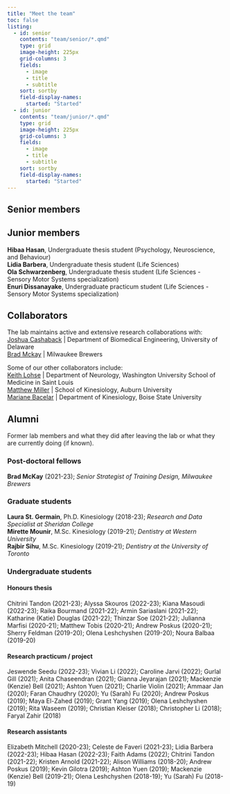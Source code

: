 ```yaml
---
title: "Meet the team"
toc: false
listing:
  - id: senior
    contents: "team/senior/*.qmd"
    type: grid
    image-height: 225px
    grid-columns: 3
    fields: 
      - image
      - title
      - subtitle
    sort: sortby
    field-display-names: 
      started: "Started"
  - id: junior
    contents: "team/junior/*.qmd"
    type: grid
    image-height: 225px
    grid-columns: 3
    fields: 
      - image
      - title
      - subtitle
    sort: sortby
    field-display-names: 
      started: "Started"
---
```


## Senior members

:::{#senior}
:::

## Junior members

**Hibaa Hasan**, Undergraduate thesis student (Psychology, Neuroscience, and Behaviour)  
**Lidia Barbera**, Undergraduate thesis student (Life Sciences)  
**Ola Schwarzenberg**, Undergraduate thesis student (Life Sciences - Sensory Motor Systems specialization)  
**Enuri Dissanayake**, Undergraduate practicum student (Life Sciences - Sensory Motor Systems specialization)  

<!-- :::{#junior} -->
<!-- ::: -->


## Collaborators

The lab maintains active and extensive research collaborations with:  
[Joshua Cashaback](https://joshcashaback.weebly.com/) | Department of Biomedical Engineering, University of Delaware  
[Brad Mckay](https://bradmckay-motor-meta.netlify.app/) | Milwaukee Brewers  

Some of our other collaborators include:  
[Keith Lohse](https://sites.google.com/site/lohsekr/) | Department of Neurology, Washington University School of Medicine in Saint Louis  
[Matthew Miller](http://www.education.auburn.edu/initiatives/performance-exercise-psychophysiology-lab-pep-matt-miller-ph-d/) | School of Kinesiology, Auburn University  
[Mariane Bacelar](https://www.boisestate.edu/kinesiology/faculty-and-staff-mariane-bacelar-phd/) | Department of Kinesiology, Boise State University

## Alumni

Former lab members and what they did after leaving the lab or what they are currently doing (if known).

### Post-doctoral fellows

**Brad McKay** (2021-23); *Senior Strategist of Training Design, Milwaukee Brewers*

### Graduate students

**Laura St. Germain**, Ph.D. Kinesiology (2018-23); *Research and Data Specialist at Sheridan College*  
**Mirette Mounir**, M.Sc. Kinesiology (2019-21); *Dentistry at Western University*  
**Rajbir Sihu**, M.Sc. Kinesiology (2019-21); *Dentistry at the University of Toronto*


### Undergraduate students

#### Honours thesis

Chitrini Tandon (2021-23); Alyssa Skouros (2022-23); Kiana Masoudi (2022-23); Raika Bourmand (2021-22); Armin Sariaslani (2021-22); Katharine (Katie) Douglas (2021-22); Thinzar Soe (2021-22); Julianna Marfisi (2020-21); Matthew Tobis (2020-21); Andrew Poskus (2020-21); Sherry Feldman (2019-20); Olena Leshchyshen (2019-20); Noura Balbaa (2019-20)

#### Research practicum / project

Jeswende Seedu (2022-23); Vivian Li (2022); Caroline Jarvi (2022); Gurlal Gill (2021); Anita Chaseendran (2021); Gianna Jeyarajan (2021); Mackenzie (Kenzie) Bell (2021); Ashton Yuen (2021); Charlie Violin (2021); Ammaar Jan (2020); Faran Chaudhry (2020); Yu (Sarah) Fu (2020); Andrew Poskus (2019); Maya El-Zahed (2019); Grant Yang (2019); Olena Leshchyshen (2019); Rita Waseem (2019); Christian Kleiser (2018); Christopher Li (2018); Faryal Zahir (2018)

#### Research assistants

Elizabeth Mitchell (2020-23); Celeste de Faveri (2021-23); Lidia Barbera (2022-23); Hibaa Hasan (2022-23); Faith Adams (2022); Chitrini Tandon (2021-22); Kristen Arnold (2021-22); Alison Williams (2018-20); Andrew Poskus (2019); Kevin Gilotra (2019); Ashton Yuen (2019); Mackenzie (Kenzie) Bell (2019-21); Olena Leshchyshen (2018-19); Yu (Sarah) Fu (2018-19)
